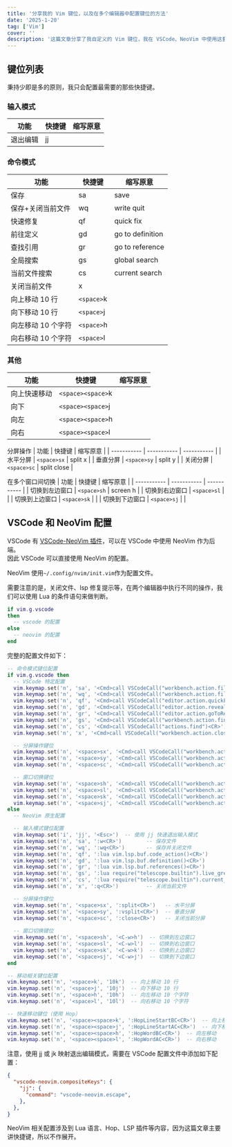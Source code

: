 ```yaml
---
title: '分享我的 Vim 键位，以及在多个编辑器中配置键位的方法'
date: '2025-1-20'
tag: ['Vim']
cover: ''
description: '这篇文章分享了我自定义的 Vim 键位，我在 VSCode、NeoVim 中使用这套键位开发了很多年。'
---
```


## 键位列表
秉持少即是多的原则，我只会配置最需要的那些快捷键。  

### 输入模式
|   功能    | 快捷键 | 缩写原意 |
| ----------- | ----------- | ----------- |
|  退出编辑     | jj       | |

### 命令模式
|   功能    | 快捷键 | 缩写原意 |
| ----------- | ----------- | ----------- |
| 保存   | sa        | save |
| 保存+关闭当前文件   | wq        | write quit |
| 快速修复 | qf | quick fix |
| 前往定义 | gd | go to definition |
| 查找引用 | gr | go to reference |
| 全局搜索 | gs | global search |
| 当前文件搜索 | cs | current search |
| 关闭当前文件 | x |  |
| 向上移动 10 行 | `<space>`k |  |
| 向下移动 10 行 | `<space>`j |  |
| 向左移动 10 个字符 | `<space>`h |  |
| 向右移动 10 个字符 | `<space>`l |  |

### 其他
| 功能    | 快捷键 | 缩写原意 |
| ----------- | ----------- | ----------- |
| 向上快速移动 | `<space><space>`k |  |
| 向下 | `<space><space>`j |  |
| 向左 | `<space><space>`h |  |
| 向右 | `<space><space>`l |  |

分屏操作
| 功能    | 快捷键 | 缩写原意 |
| ----------- | ----------- | ----------- |
| 水平分屏 | `<space>sx` | split x |
| 垂直分屏 | `<space>sy` | split y |
| 关闭分屏 | `<space>sc` | split close |

在多个窗口间切换
| 功能    | 快捷键 | 缩写原意 |
| ----------- | ----------- | ----------- |
| 切换到左边窗口 | `<space>sh` | screen h |
| 切换到右边窗口 | `<space>sl` |  |
| 切换到上边窗口 | `<space>sk` |  |
| 切换到下边窗口 | `<space>sj` |  |

## VSCode 和 NeoVim 配置
VSCode 有 [VSCode-NeoVim 插件](https://marketplace.visualstudio.com/items?itemName=asvetliakov.vscode-neovim)，可以在 VSCode 中使用 NeoVim 作为后端。  
因此 VSCode 可以直接使用 NeoVim 的配置。  

NeoVim 使用`~/.config/nvim/init.vim`作为配置文件。
  
需要注意的是，关闭文件、lsp 修复提示等，在两个编辑器中执行不同的操作，我们可以使用 Lua 的条件语句来做判断。  
```lua
if vim.g.vscode
then
  -- vscode 的配置
else
  -- neovim 的配置
end
```

完整的配置文件如下：
```lua
-- 命令模式键位配置
if vim.g.vscode then
  -- VSCode 特定配置
  vim.keymap.set('n', 'sa', '<Cmd>call VSCodeCall("workbench.action.files.save")<CR>')          -- 保存文件
  vim.keymap.set('n', 'wq', '<Cmd>call VSCodeCall("workbench.action.files.save")<CR><Cmd>call VSCodeCall("workbench.action.closeActiveEditor")<CR>')  -- 保存并关闭文件
  vim.keymap.set('n', 'qf', '<Cmd>call VSCodeCall("editor.action.quickFix")<CR>')              -- 显示快速修复建议
  vim.keymap.set('n', 'gd', '<Cmd>call VSCodeCall("editor.action.revealDefinition")<CR>')      -- 跳转到定义
  vim.keymap.set('n', 'gr', '<Cmd>call VSCodeCall("editor.action.goToReferences")<CR>')        -- 查看引用
  vim.keymap.set('n', 'gs', '<Cmd>call VSCodeCall("workbench.action.findInFiles")<CR>')        -- 全局搜索
  vim.keymap.set('n', 'cs', '<Cmd>call VSCodeCall("actions.find")<CR>')                        -- 当前文件内搜索
  vim.keymap.set('n', 'x', '<Cmd>call VSCodeCall("workbench.action.closeActiveEditor")<CR>')   -- 关闭当前文件件

  -- 分屏操作键位
  vim.keymap.set('n', '<space>sx', '<Cmd>call VSCodeCall("workbench.action.splitEditorDown")<CR>')    -- 水平分屏
  vim.keymap.set('n', '<space>sy', '<Cmd>call VSCodeCall("workbench.action.splitEditorRight")<CR>')   -- 垂直分屏
  vim.keymap.set('n', '<space>sc', '<Cmd>call VSCodeCall("workbench.action.closeActiveEditor")<CR>')  -- 关闭当前分屏

  -- 窗口切换键位
  vim.keymap.set('n', '<space>sh', '<Cmd>call VSCodeCall("workbench.action.focusLeftGroup")<CR>')     -- 切换到左边窗口
  vim.keymap.set('n', '<space>sl', '<Cmd>call VSCodeCall("workbench.action.focusRightGroup")<CR>')    -- 切换到右边窗口
  vim.keymap.set('n', '<space>sk', '<Cmd>call VSCodeCall("workbench.action.focusAboveGroup")<CR>')    -- 切换到上边窗口
  vim.keymap.set('n', '<space>sj', '<Cmd>call VSCodeCall("workbench.action.focusBelowGroup")<CR>')    -- 切换到下边窗口
else
  -- NeoVim 原生配置

  -- 输入模式键位配置
  vim.keymap.set('i', 'jj', '<Esc>')  -- 使用 jj 快速退出输入模式
  vim.keymap.set('n', 'sa', ':w<CR>')        -- 保存文件
  vim.keymap.set('n', 'wq', ':wq<CR>')       -- 保存并关闭文件
  vim.keymap.set('n', 'qf', ':lua vim.lsp.buf.code_action()<CR>')      -- 显示 LSP 快速修复建议
  vim.keymap.set('n', 'gd', ':lua vim.lsp.buf.definition()<CR>')       -- 跳转到定义
  vim.keymap.set('n', 'gr', ':lua vim.lsp.buf.references()<CR>')       -- 查看引用
  vim.keymap.set('n', 'gs', ':lua require("telescope.builtin").live_grep()<CR>')              -- 使用 telescope 进行全局搜索
  vim.keymap.set('n', 'cs', ':lua require("telescope.builtin").current_buffer_fuzzy_find()<CR>') -- 使用 telescope 在当前文件中搜索
  vim.keymap.set('n', 'x', ':q<CR>')         -- 关闭当前文件

  -- 分屏操作键位
  vim.keymap.set('n', '<space>sx', ':split<CR>')   -- 水平分屏
  vim.keymap.set('n', '<space>sy', ':vsplit<CR>')  -- 垂直分屏
  vim.keymap.set('n', '<space>sc', ':close<CR>')   -- 关闭当前分屏
  
  -- 窗口切换键位
  vim.keymap.set('n', '<space>sh', '<C-w>h')  -- 切换到左边窗口
  vim.keymap.set('n', '<space>sl', '<C-w>l')  -- 切换到右边窗口
  vim.keymap.set('n', '<space>sk', '<C-w>k')  -- 切换到上边窗口
  vim.keymap.set('n', '<space>sj', '<C-w>j')  -- 切换到下边窗口
end

-- 移动相关键位配置
vim.keymap.set('n', '<space>k', '10k')  -- 向上移动 10 行
vim.keymap.set('n', '<space>j', '10j')  -- 向下移动 10 行
vim.keymap.set('n', '<space>h', '10h')  -- 向左移动 10 个字符
vim.keymap.set('n', '<space>l', '10l')  -- 向右移动 10 个字符

-- 快速移动键位（使用 Hop）
vim.keymap.set('n', '<space><space>k', ':HopLineStartBC<CR>')  -- 向上移动
vim.keymap.set('n', '<space><space>j', ':HopLineStartAC<CR>')  -- 向下移动
vim.keymap.set('n', '<space><space>h', ':HopWordBC<CR>')  -- 向左移动
vim.keymap.set('n', '<space><space>l', ':HopWordAC<CR>')  -- 向右移动
```

注意，使用 jj 或 jk 映射退出编辑模式，需要在 VSCode 配置文件中添加如下配置：
```json
{
  "vscode-neovim.compositeKeys": {
    "jj": {
      "command": "vscode-neovim.escape",
    },
  },
}
```
NeoVim 相关配置涉及到 Lua 语言、Hop、LSP 插件等内容，因为这篇文章主要讲快捷键，所以不作展开。
